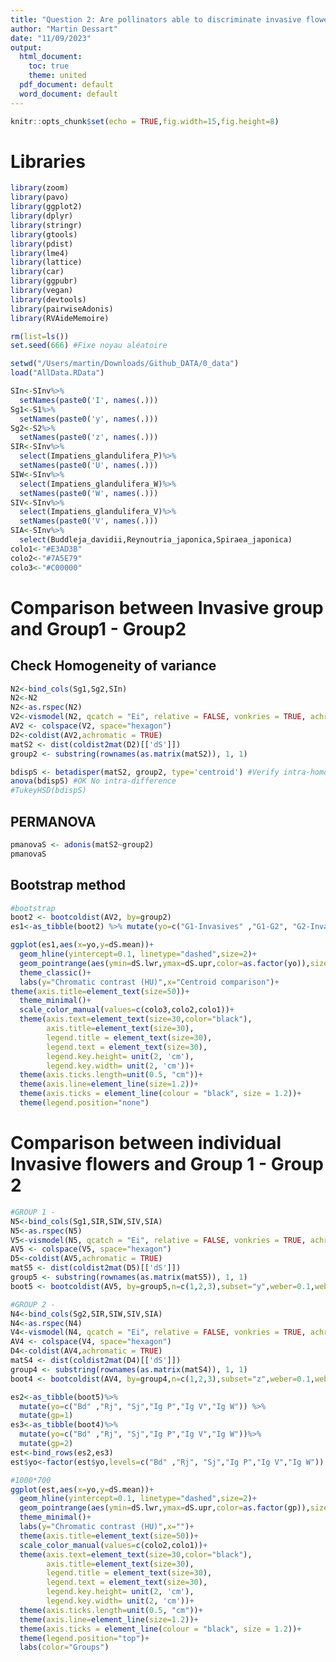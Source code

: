 ```yaml
---
title: "Question 2: Are pollinators able to discriminate invasive flowers species from native flowers species?"
author: "Martin Dessart"
date: "11/09/2023"
output:
  html_document:
    toc: true
    theme: united
  pdf_document: default
  word_document: default
---
```


```r
knitr::opts_chunk$set(echo = TRUE,fig.width=15,fig.height=8)
```

# Libraries

```r
library(zoom)
library(pavo)
library(ggplot2)
library(dplyr)
library(stringr)
library(gtools)
library(pdist)
library(lme4)
library(lattice)
library(car)
library(ggpubr)
library(vegan)
library(devtools)
library(pairwiseAdonis)
library(RVAideMemoire)

rm(list=ls())
set.seed(666) #Fixe noyau aléatoire

setwd("/Users/martin/Downloads/Github_DATA/0_data")
load("AllData.RData")

SIn<-SInv%>%
  setNames(paste0('I', names(.)))
Sg1<-S1%>%
  setNames(paste0('y', names(.)))
Sg2<-S2%>%
  setNames(paste0('z', names(.)))
SIR<-SInv%>%
  select(Impatiens_glandulifera_P)%>%
  setNames(paste0('U', names(.)))
SIW<-SInv%>%
  select(Impatiens_glandulifera_W)%>%
  setNames(paste0('W', names(.)))
SIV<-SInv%>%
  select(Impatiens_glandulifera_V)%>%
  setNames(paste0('V', names(.)))
SIA<-SInv%>%
  select(Buddleja_davidii,Reynoutria_japonica,Spiraea_japonica)
colo1<-"#E3AD3B"
colo2<-"#7A5E79"
colo3<-"#C00000"

```


# Comparison between Invasive group and Group1 - Group2

## Check Homogeneity of variance

```r
N2<-bind_cols(Sg1,Sg2,SIn)
N2<-N2
N2<-as.rspec(N2)
V2<-vismodel(N2, qcatch = "Ei", relative = FALSE, vonkries = TRUE, achromatic = "l", visual = apis, bkg = Fmean$dat, illum="D65")
AV2 <- colspace(V2, space="hexagon")
D2<-coldist(AV2,achromatic = TRUE)
matS2 <- dist(coldist2mat(D2)[['dS']])
group2 <- substring(rownames(as.matrix(matS2)), 1, 1)

bdispS <- betadisper(matS2, group2, type='centroid') #Verify intra-homogeneity
anova(bdispS) #OK No intra-difference
#TukeyHSD(bdispS)
```

## PERMANOVA

```r
pmanovaS <- adonis(matS2~group2)
pmanovaS
```

## Bootstrap method

```r
#bootstrap
boot2 <- bootcoldist(AV2, by=group2)
es1<-as_tibble(boot2) %>% mutate(yo=c("G1-Invasives" ,"G1-G2", "G2-Invasives"))

ggplot(es1,aes(x=yo,y=dS.mean))+
  geom_hline(yintercept=0.1, linetype="dashed",size=2)+
  geom_pointrange(aes(ymin=dS.lwr,ymax=dS.upr,color=as.factor(yo)),size=2,linewidth=2)+
  theme_classic()+
  labs(y="Chromatic contrast (HU)",x="Centroid comparison")+
theme(axis.title=element_text(size=50))+
  theme_minimal()+
  scale_color_manual(values=c(colo3,colo2,colo1))+
  theme(axis.text=element_text(size=30,color="black"),
        axis.title=element_text(size=30),
        legend.title = element_text(size=30),
        legend.text = element_text(size=30),
        legend.key.height= unit(2, 'cm'),
        legend.key.width= unit(2, 'cm'))+
  theme(axis.ticks.length=unit(0.5, "cm"))+
  theme(axis.line=element_line(size=1.2))+
  theme(axis.ticks = element_line(colour = "black", size = 1.2))+
  theme(legend.position="none")
```

# Comparison between individual Invasive flowers and Group 1 - Group 2

```r
#GROUP 1 -
N5<-bind_cols(Sg1,SIR,SIW,SIV,SIA)
N5<-as.rspec(N5)
V5<-vismodel(N5, qcatch = "Ei", relative = FALSE, vonkries = TRUE, achromatic = "l", visual = apis, bkg = Fmean$dat, illum="D65")
AV5 <- colspace(V5, space="hexagon")
D5<-coldist(AV5,achromatic = TRUE)
matS5 <- dist(coldist2mat(D5)[['dS']])
group5 <- substring(rownames(as.matrix(matS5)), 1, 1)
boot5 <- bootcoldist(AV5, by=group5,n=c(1,2,3),subset="y",weber=0.1,weber.achro=0.1)

#GROUP 2 -
N4<-bind_cols(Sg2,SIR,SIW,SIV,SIA)
N4<-as.rspec(N4)
V4<-vismodel(N4, qcatch = "Ei", relative = FALSE, vonkries = TRUE, achromatic = "l", visual = apis, bkg = Fmean$dat, illum="D65")
AV4 <- colspace(V4, space="hexagon")
D4<-coldist(AV4,achromatic = TRUE)
matS4 <- dist(coldist2mat(D4)[['dS']])
group4 <- substring(rownames(as.matrix(matS4)), 1, 1)
boot4 <- bootcoldist(AV4, by=group4,n=c(1,2,3),subset="z",weber=0.1,weber.achro=0.1)

es2<-as_tibble(boot5)%>% 
  mutate(yo=c("Bd" ,"Rj", "Sj","Ig P","Ig V","Ig W")) %>% 
  mutate(gp=1)
es3<-as_tibble(boot4)%>% 
  mutate(yo=c("Bd" ,"Rj", "Sj","Ig P","Ig V","Ig W"))%>% 
  mutate(gp=2)
est<-bind_rows(es2,es3)
est$yo<-factor(est$yo,levels=c("Bd" ,"Rj", "Sj","Ig P","Ig V","Ig W"))

#1000*700
ggplot(est,aes(x=yo,y=dS.mean))+
  geom_hline(yintercept=0.1, linetype="dashed",size=2)+
  geom_pointrange(aes(ymin=dS.lwr,ymax=dS.upr,color=as.factor(gp)),size=2,linewidth=2)+
  theme_minimal()+
  labs(y="Chromatic contrast (HU)",x="")+
  theme(axis.title=element_text(size=50))+
  scale_color_manual(values=c(colo2,colo1))+
  theme(axis.text=element_text(size=30,color="black"),
        axis.title=element_text(size=30),
        legend.title = element_text(size=30),
        legend.text = element_text(size=30),
        legend.key.height= unit(2, 'cm'),
        legend.key.width= unit(2, 'cm'))+
  theme(axis.ticks.length=unit(0.5, "cm"))+
  theme(axis.line=element_line(size=1.2))+
  theme(axis.ticks = element_line(colour = "black", size = 1.2))+
  theme(legend.position="top")+
  labs(color="Groups")

```

